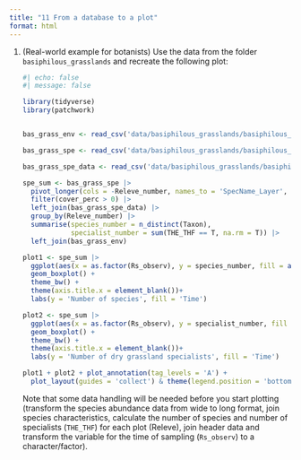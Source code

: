```yaml
---
title: "11 From a database to a plot"
format: html
---
```


<!-- A couple of tidyverse songs as a bonus that you stayed with us and learned many new things: -->

<!-- Human-made: <https://www.youtube.com/watch?v=p8Py9C8iq2s> -->

<!-- AI-made: <https://suno.com/song/0599ca04-d17b-4fbd-8e3c-1a1a8a21e446?sh=iVMVs4IoyAXEoZMo> -->

1.  (Real-world example for botanists) Use the data from the folder `basiphilous_grasslands` and recreate the following plot:

    ```r
    #| echo: false
    #| message: false

    library(tidyverse)
    library(patchwork)


    bas_grass_env <- read_csv('data/basiphilous_grasslands/basiphilous_grasslands_S_Moravia_head.csv')

    bas_grass_spe <- read_csv('data/basiphilous_grasslands/basiphilous_grasslands_S_Moravia_species.csv')

    bas_grass_spe_data <- read_csv('data/basiphilous_grasslands/basiphilous_grasslands_S_Moravia_species_data.csv')

    spe_sum <- bas_grass_spe |> 
      pivot_longer(cols = -Releve_number, names_to = 'SpecName_Layer', values_to = 'cover_perc') |> 
      filter(cover_perc > 0) |> 
      left_join(bas_grass_spe_data) |> 
      group_by(Releve_number) |> 
      summarise(species_number = n_distinct(Taxon), 
                specialist_number = sum(THE_THF == T, na.rm = T)) |> 
      left_join(bas_grass_env)

    plot1 <- spe_sum |> 
      ggplot(aes(x = as.factor(Rs_observ), y = species_number, fill = as.factor(Rs_observ))) +
      geom_boxplot() +
      theme_bw() +
      theme(axis.title.x = element_blank())+
      labs(y = 'Number of species', fill = 'Time')

    plot2 <- spe_sum |> 
      ggplot(aes(x = as.factor(Rs_observ), y = specialist_number, fill = as.factor(Rs_observ))) +
      geom_boxplot() +
      theme_bw() +
      theme(axis.title.x = element_blank())+
      labs(y = 'Number of dry grassland specialists', fill = 'Time')

    plot1 + plot2 + plot_annotation(tag_levels = 'A') + 
      plot_layout(guides = 'collect') & theme(legend.position = 'bottom')
    ```

    Note that some data handling will be needed before you start plotting (transform the species abundance data from wide to long format, join species characteristics, calculate the number of species and number of specialists (`THE_THF`) for each plot (Releve), join header data and transform the variable for the time of sampling (`Rs_observ`) to a character/factor).
